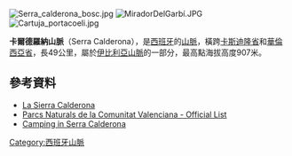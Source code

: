 [[Image:Serra_calderona_bosc.jpg|right]]
[[Image:MiradorDelGarbí.JPG|thumb]]
[[Image:Cartuja_portacoeli.jpg|thumb]]

{{Coord|39|43|45|N|0|29|34|W|display=title}}

'''卡爾德羅納山脈'''（Serra Calderona），是[[西班牙|西班牙]]的[[山脈|山脈]]，橫跨[[卡斯迪隆省|卡斯迪隆省]]和[[華倫西亞省|華倫西亞省]]，長49公里，屬於[[伊比利亞山脈|伊比利亞山脈]]的一部分，最高點海拔高度907米。

==參考資料==
*[http://www.upv.es/~csahuqui/ La Sierra Calderona]{{Wayback|url=http://www.upv.es/~csahuqui/ |date=20140610113759 }} {{es}}
*[http://www.cma.gva.es/comunes_asp/documentos/ficheros_nodos/Ing/44397-70969-Generico2008_ingles.pdf Parcs Naturals de la Comunitat Valenciana - Official List]
*[https://web.archive.org/web/20110716065546/http://www.sierra-calderona.com/isierracalderona.htm Camping in Serra Calderona]

{{Spain-geo-stub}}
[[Category:西班牙山脈|Category:西班牙山脈]]